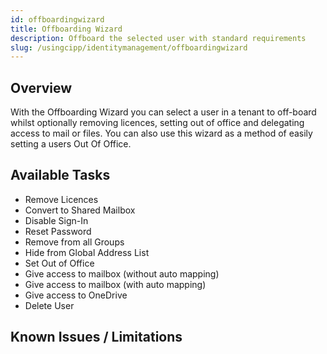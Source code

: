 ```yaml
---
id: offboardingwizard
title: Offboarding Wizard
description: Offboard the selected user with standard requirements
slug: /usingcipp/identitymanagement/offboardingwizard
---
```


## Overview

With the Offboarding Wizard you can select a user in a tenant to off-board whilst optionally removing licences, setting out of office and delegating access to mail or files. You can also use this wizard as a method of easily setting a users Out Of Office.

## Available Tasks

- Remove Licences
- Convert to Shared Mailbox
- Disable Sign-In
- Reset Password
- Remove from all Groups
- Hide from Global Address List
- Set Out of Office
- Give access to mailbox (without auto mapping)
- Give access to mailbox (with auto mapping)
- Give access to OneDrive
- Delete User

## Known Issues / Limitations

<NoKnownIssues />
